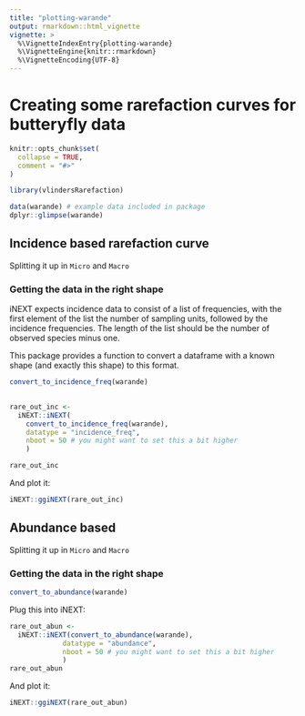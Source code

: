 ```yaml
---
title: "plotting-warande"
output: rmarkdown::html_vignette
vignette: >
  %\VignetteIndexEntry{plotting-warande}
  %\VignetteEngine{knitr::rmarkdown}
  %\VignetteEncoding{UTF-8}
---
```

# Creating some rarefaction curves for butteryfly data
```r
knitr::opts_chunk$set(
  collapse = TRUE,
  comment = "#>"
)
```

```r
library(vlindersRarefaction)
```

```r
data(warande) # example data included in package
dplyr::glimpse(warande)
```
## Incidence based rarefaction curve

Splitting it up in `Micro` and `Macro`

### Getting the data in the right shape

iNEXT expects incidence data to consist of a list of frequencies, with the first element of the list the number of sampling units, followed by the incidence frequencies. The length of the list should be the number of observed species minus one. 

This package provides a function to convert a dataframe with a known shape (and
exactly this shape) to this format. 

```r
convert_to_incidence_freq(warande)
  
```



```r
rare_out_inc <- 
  iNEXT::iNEXT(
    convert_to_incidence_freq(warande),
    datatype = "incidence_freq",
    nboot = 50 # you might want to set this a bit higher
    )

rare_out_inc
```

And plot it:

```r
iNEXT::ggiNEXT(rare_out_inc)
```

## Abundance based

Splitting it up in `Micro` and `Macro`

### Getting the data in the right shape

```r
convert_to_abundance(warande)
```
Plug this into iNEXT:

```r
rare_out_abun <- 
  iNEXT::iNEXT(convert_to_abundance(warande),
             datatype = "abundance",
             nboot = 50 # you might want to set this a bit higher
             )
rare_out_abun

```
And plot it:

```r
iNEXT::ggiNEXT(rare_out_abun)
```

